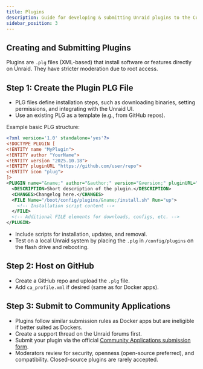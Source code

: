 ```yaml
---
title: Plugins
description: Guide for developing & submitting Unraid plugins to the Community Applications Store
sidebar_position: 3
---
```


## Creating and Submitting Plugins

Plugins are `.plg` files (XML-based) that install software or features directly on Unraid. They have stricter moderation due to root access.

## Step 1: Create the Plugin PLG File

- PLG files define installation steps, such as downloading binaries, setting permissions, and integrating with the Unraid UI.
- Use an existing PLG as a template (e.g., from GitHub repos).

Example basic PLG structure:

```xml
<?xml version='1.0' standalone='yes'?>
<!DOCTYPE PLUGIN [
<!ENTITY name "MyPlugin">
<!ENTITY author "YourName">
<!ENTITY version "2025.10.18">
<!ENTITY pluginURL "https://github.com/user/repo">
<!ENTITY icon "plug">
]>
<PLUGIN name="&name;" author="&author;" version="&version;" pluginURL="&pluginURL;" icon="&icon;" min="6.12.0">
  <DESCRIPTION>Short description of the plugin.</DESCRIPTION>
  <CHANGES>Changelog here.</CHANGES>
  <FILE Name="/boot/config/plugins/&name;/install.sh" Run="up">
    <!-- Installation script content -->
  </FILE>
  <!-- Additional FILE elements for downloads, configs, etc. -->
</PLUGIN>
```

- Include scripts for installation, updates, and removal.
- Test on a local Unraid system by placing the `.plg` in `/config/plugins` on the flash drive and rebooting.

## Step 2: Host on GitHub

- Create a GitHub repo and upload the `.plg` file.
- Add `ca_profile.xml` if desired (same as for Docker apps).

## Step 3: Submit to Community Applications

- Plugins follow similar submission rules as Docker apps but are ineligible if better suited as Dockers.
- Create a support thread on the Unraid forums first.
- Submit your plugin via the official [Community Applications submission form](https://forums.unraid.net/topic/38582-plug-in-ca-application-addition-request/).
- Moderators review for security, openness (open-source preferred), and compatibility. Closed-source plugins are rarely accepted.
